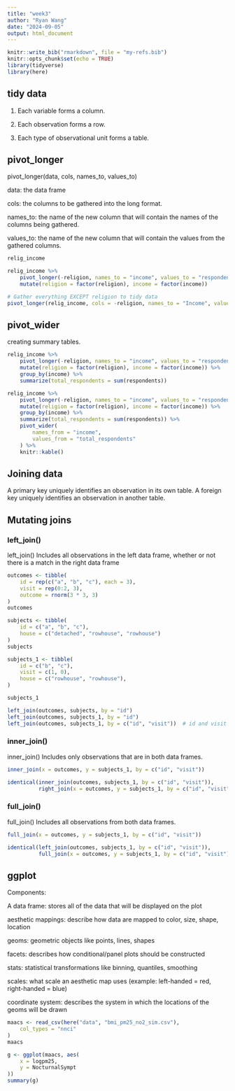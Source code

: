```yaml
---
title: "week3"
author: "Ryan Wang"
date: "2024-09-05"
output: html_document
---
```



```r
knitr::write_bib("rmarkdown", file = "my-refs.bib")
knitr::opts_chunk$set(echo = TRUE)
library(tidyverse)
library(here)
```

## tidy data
1. Each variable forms a column.

2. Each observation forms a row.

3. Each type of observational unit forms a table.

## pivot_longer
pivot_longer(data, cols, names_to, values_to)

data: the data frame

cols: the columns to be gathered into the long format.

names_to: the name of the new column that will contain the names of the columns being gathered.

values_to: the name of the new column that will contain the values from the gathered columns.
```r
relig_income

relig_income %>%
    pivot_longer(-religion, names_to = "income", values_to = "respondents") %>%
    mutate(religion = factor(religion), income = factor(income))

# Gather everything EXCEPT religion to tidy data
pivot_longer(relig_income, cols = -religion, names_to = "Income", values_to = "responce")
```

## pivot_wider
creating summary tables.
```r
relig_income %>%
    pivot_longer(-religion, names_to = "income", values_to = "respondents") %>%
    mutate(religion = factor(religion), income = factor(income)) %>%
    group_by(income) %>%
    summarize(total_respondents = sum(respondents))

relig_income %>%
    pivot_longer(-religion, names_to = "income", values_to = "respondents") %>%
    mutate(religion = factor(religion), income = factor(income)) %>%
    group_by(income) %>%
    summarize(total_respondents = sum(respondents)) %>%
    pivot_wider(
        names_from = "income",
        values_from = "total_respondents"
    ) %>%
    knitr::kable()
```


## Joining data
A primary key uniquely identifies an observation in its own table.
A foreign key uniquely identifies an observation in another table.

## Mutating joins
### left_join()
left_join()	Includes all observations in the left data frame, whether or not there is a match in the right data frame
```r
outcomes <- tibble(
    id = rep(c("a", "b", "c"), each = 3),
    visit = rep(0:2, 3),
    outcome = rnorm(3 * 3, 3)
)
outcomes

subjects <- tibble(
    id = c("a", "b", "c"),
    house = c("detached", "rowhouse", "rowhouse")
)
subjects

subjects_1 <- tibble(
    id = c("b", "c"),
    visit = c(1, 0),
    house = c("rowhouse", "rowhouse"),
)

subjects_1

left_join(outcomes, subjects, by = "id")
left_join(outcomes, subjects_1, by = "id")
left_join(outcomes, subjects_1, by = c("id", "visit"))  # id and visit together identify a row.
```

### inner_join()
inner_join() Includes only observations that are in both data frames.
```r
inner_join(x = outcomes, y = subjects_1, by = c("id", "visit"))

identical(inner_join(outcomes, subjects_1, by = c("id", "visit")), 
          right_join(x = outcomes, y = subjects_1, by = c("id", "visit")))
```

### full_join()
full_join()	Includes all observations from both data frames.
```r
full_join(x = outcomes, y = subjects_1, by = c("id", "visit"))

identical(left_join(outcomes, subjects_1, by = c("id", "visit")), 
          full_join(x = outcomes, y = subjects_1, by = c("id", "visit")))
```

## ggplot
Components:

A data frame: stores all of the data that will be displayed on the plot

aesthetic mappings: describe how data are mapped to color, size, shape, location

geoms: geometric objects like points, lines, shapes

facets: describes how conditional/panel plots should be constructed

stats: statistical transformations like binning, quantiles, smoothing

scales: what scale an aesthetic map uses (example: left-handed = red, right-handed = blue)

coordinate system: describes the system in which the locations of the geoms will be drawn
```r
maacs <- read_csv(here("data", "bmi_pm25_no2_sim.csv"),
    col_types = "nnci"
)
maacs

g <- ggplot(maacs, aes(
    x = logpm25,
    y = NocturnalSympt
))
summary(g)
```

